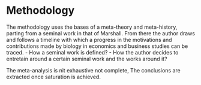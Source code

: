 # Methodology

The methodology uses the bases of a meta-theory and meta-history, parting from a seminal work in that of Marshall. From there the author draws and follows a timeline with which a progress in the motivations and contributions made by biology in economics and business studies can be traced. - How a seminal work is defined? - How the author decides to entretain around a certain seminal work and the works around it?

The meta-analysis is nit exhaustive not complete, The conclusions are extracted once saturation is achieved.
